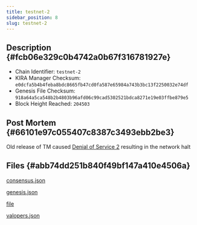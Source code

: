 ```yaml
---
title: testnet-2
sidebar_position: 8
slug: testnet-2
---
```





## Description {#fcb06e329c0b4742a0b67f316781927e}

- Chain Identifier: `testnet-2`
- KIRA Manager Checksum: `e0dcfa5b4b4feba8bdc8665fb47cd0fa587e65984a743b3bc13f2250032e74df`
- Genesis File Checksum: `918a64a5ca548b2b4803b96afd06c99cad5302521bdca8271e19e03ffbe879e5`
- Block Height Reached: `204503`

## Post Mortem {#66101e97c055407c8387c3493ebb2be3}


Old release of TM caused [Denial of Service 2](https://forum.cosmos.network/t/tendermint-core-vulnerability-retrospective-security-advisory-mulberry-january-19-2021/4336) resulting in the network halt


## Files {#abb74dd251b840f49bf147a410e4506a}


[consensus.json](https://prod-files-secure.s3.us-west-2.amazonaws.com/9b5bfc45-bdb5-4b46-80e6-aabe3cae64d0/e63d52b8-dcf4-4c51-ac79-cd2ef6510099/consensus.json?X-Amz-Algorithm=AWS4-HMAC-SHA256&X-Amz-Content-Sha256=UNSIGNED-PAYLOAD&X-Amz-Credential=AKIAT73L2G45HZZMZUHI%2F20240923%2Fus-west-2%2Fs3%2Faws4_request&X-Amz-Date=20240923T055830Z&X-Amz-Expires=3600&X-Amz-Signature=2efd3001958c206ae66db479a97cab33053e20c1c683916b5a573cbed6adc485&X-Amz-SignedHeaders=host&x-id=GetObject)


[genesis.json](https://prod-files-secure.s3.us-west-2.amazonaws.com/9b5bfc45-bdb5-4b46-80e6-aabe3cae64d0/4e7f76b6-d3e7-4a4c-988a-35954a9e8aea/genesis.json?X-Amz-Algorithm=AWS4-HMAC-SHA256&X-Amz-Content-Sha256=UNSIGNED-PAYLOAD&X-Amz-Credential=AKIAT73L2G45HZZMZUHI%2F20240923%2Fus-west-2%2Fs3%2Faws4_request&X-Amz-Date=20240923T055830Z&X-Amz-Expires=3600&X-Amz-Signature=1c644dd34b97880ed0a9c93c2c7cc75f07d3d8f10bd6d32810b85355f1ff3a6f&X-Amz-SignedHeaders=host&x-id=GetObject)


[file](https://prod-files-secure.s3.us-west-2.amazonaws.com/9b5bfc45-bdb5-4b46-80e6-aabe3cae64d0/8e719f54-7880-440c-a35b-500cbfd76002/error.log.md?X-Amz-Algorithm=AWS4-HMAC-SHA256&X-Amz-Content-Sha256=UNSIGNED-PAYLOAD&X-Amz-Credential=AKIAT73L2G45HZZMZUHI%2F20240923%2Fus-west-2%2Fs3%2Faws4_request&X-Amz-Date=20240923T055830Z&X-Amz-Expires=3600&X-Amz-Signature=a942c160d96c9c1cbde0bdd5eb11dfdf7a30d6ae928d0cf1af9c27a43f705ce9&X-Amz-SignedHeaders=host&x-id=GetObject)


[valopers.json](https://prod-files-secure.s3.us-west-2.amazonaws.com/9b5bfc45-bdb5-4b46-80e6-aabe3cae64d0/60c12d6f-795e-4b82-b5b8-5c3ac69a281c/valopers.json?X-Amz-Algorithm=AWS4-HMAC-SHA256&X-Amz-Content-Sha256=UNSIGNED-PAYLOAD&X-Amz-Credential=AKIAT73L2G45HZZMZUHI%2F20240923%2Fus-west-2%2Fs3%2Faws4_request&X-Amz-Date=20240923T055830Z&X-Amz-Expires=3600&X-Amz-Signature=ba7d7f3db1ffa58e25212dacf29d55033dc6bfc26ab83260bfc72f2880311296&X-Amz-SignedHeaders=host&x-id=GetObject)

